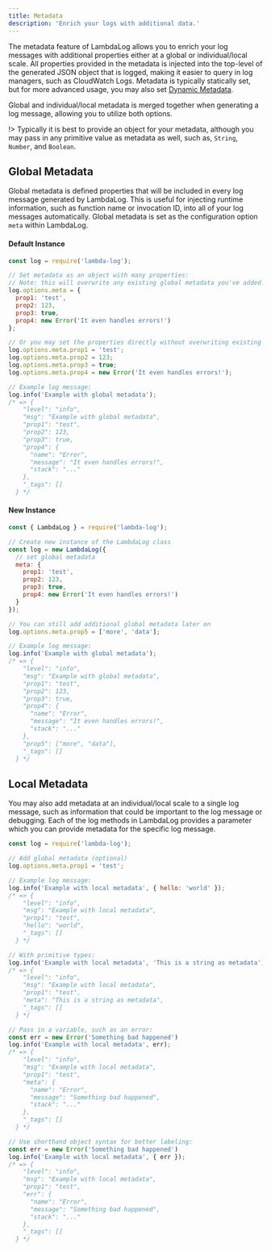 ```yaml
---
title: Metadata
description: 'Enrich your logs with additional data.'
---
```


The metadata feature of LambdaLog allows you to enrich your log messages with additional properties either at a global or individual/local scale. All properties provided in the metadata is injected into the top-level of the generated JSON object that is logged, making it easier to query in log managers, such as CloudWatch Logs. Metadata is typically statically set, but for more advanced usage, you may also set [Dynamic Metadata](/docs/[v]/dynamic-metadata).

Global and individual/local metadata is merged together when generating a log message, allowing you to utilize both options.

!> Typically it is best to provide an object for your metadata, although you may pass in any primitive value as metadata as well, such as, `String`, `Number`, and `Boolean`.

## Global Metadata
Global metadata is defined properties that will be included in every log message generated by LambdaLog. This is useful for injecting runtime information, such as function name or invocation ID, into all of your log messages automatically. Global metadata is set as the configuration option `meta` within LambdaLog.

<!--tabs-->
#### Default Instance
```js
const log = require('lambda-log');

// Set metadata as an object with many properties:
// Note: this will overwrite any existing global metadata you've added.
log.options.meta = {
  prop1: 'test',
  prop2: 123,
  prop3: true,
  prop4: new Error('It even handles errors!')
};

// Or you may set the properties directly without overwriting existing global metadata:
log.options.meta.prop1 = 'test';
log.options.meta.prop2 = 123;
log.options.meta.prop3 = true;
log.options.meta.prop4 = new Error('It even handles errors!');

// Example log message:
log.info('Example with global metadata');
/* => {
    "level": "info",
    "msg": "Example with global metadata",
    "prop1": "test",
    "prop2": 123,
    "prop3": true,
    "prop4": {
      "name": "Error",
      "message": "It even handles errors!",
      "stack": "..."
    },
    "_tags": []
  } */
```

#### New Instance
```js
const { LambdaLog } = require('lambda-log');

// Create new instance of the LambdaLog class
const log = new LambdaLog({
  // set global metadata
  meta: {
    prop1: 'test',
    prop2: 123,
    prop3: true,
    prop4: new Error('It even handles errors!')
  }
});

// You can still add additional global metadata later on
log.options.meta.prop5 = ['more', 'data'];

// Example log message:
log.info('Example with global metadata');
/* => {
    "level": "info",
    "msg": "Example with global metadata",
    "prop1": "test",
    "prop2": 123,
    "prop3": true,
    "prop4": {
      "name": "Error",
      "message": "It even handles errors!",
      "stack": "..."
    },
    "prop5": ["more", "data"],
    "_tags": []
  } */
```
<!--/tabs-->

## Local Metadata
You may also add metadata at an individual/local scale to a single log message, such as information that could be important to the log message or debugging. Each of the log methods in LambdaLog provides a parameter which you can provide metadata for the specific log message.

```js
const log = require('lambda-log');

// Add global metadata (optional)
log.options.meta.prop1 = 'test';

// Example log message:
log.info('Example with local metadata', { hello: 'world' });
/* => {
    "level": "info",
    "msg": "Example with local metadata",
    "prop1": "test",
    "hello": "world",
    "_tags": []
  } */

// With primitive types:
log.info('Example with local metadata', 'This is a string as metadata');
/* => {
    "level": "info",
    "msg": "Example with local metadata",
    "prop1": "test",
    "meta": "This is a string as metadata",
    "_tags": []
  } */

// Pass in a variable, such as an error:
const err = new Error('Something bad happened')
log.info('Example with local metadata', err);
/* => {
    "level": "info",
    "msg": "Example with local metadata",
    "prop1": "test",
    "meta": {
      "name": "Error",
      "message": "Something bad happened",
      "stack": "..."
    },
    "_tags": []
  } */

// Use shorthand object syntax for better labeling:
const err = new Error('Something bad happened')
log.info('Example with local metadata', { err });
/* => {
    "level": "info",
    "msg": "Example with local metadata",
    "prop1": "test",
    "err": {
      "name": "Error",
      "message": "Something bad happened",
      "stack": "..."
    },
    "_tags": []
  } */
```
